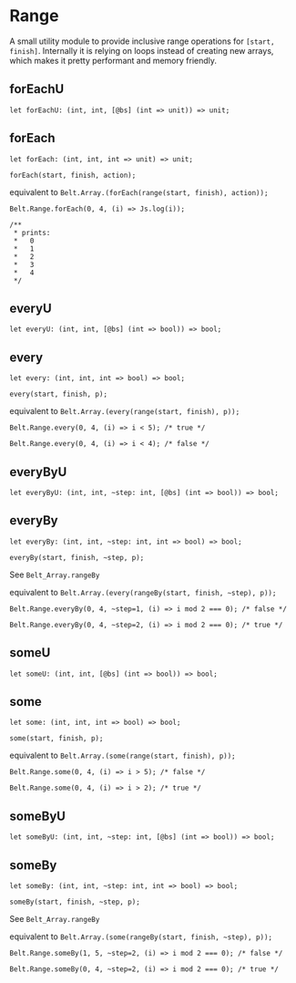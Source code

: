 
# Range

<ApiIntro>

A small utility module to provide inclusive range operations for `[start,
finish]`.  Internally it is relying on loops instead of creating new arrays,
which makes it pretty performant and memory friendly.

</ApiIntro>

## forEachU

```re sig
let forEachU: (int, int, [@bs] (int => unit)) => unit;
```

## forEach

```re sig
let forEach: (int, int, int => unit) => unit;
```

`forEach(start, finish, action);`

equivalent to `Belt.Array.(forEach(range(start, finish), action));`

```re example
Belt.Range.forEach(0, 4, (i) => Js.log(i));

/**
 * prints:
 *   0
 *   1
 *   2
 *   3
 *   4
 */
```

## everyU

```re sig
let everyU: (int, int, [@bs] (int => bool)) => bool;
```

## every

```re sig
let every: (int, int, int => bool) => bool;
```

`every(start, finish, p);`

equivalent to `Belt.Array.(every(range(start, finish), p));`

```re example
Belt.Range.every(0, 4, (i) => i < 5); /* true */

Belt.Range.every(0, 4, (i) => i < 4); /* false */
```

## everyByU

```re sig
let everyByU: (int, int, ~step: int, [@bs] (int => bool)) => bool;
```

## everyBy

```re sig
let everyBy: (int, int, ~step: int, int => bool) => bool;
```

`everyBy(start, finish, ~step, p);`

See `Belt_Array.rangeBy`

equivalent to `Belt.Array.(every(rangeBy(start, finish, ~step), p));`

```re example
Belt.Range.everyBy(0, 4, ~step=1, (i) => i mod 2 === 0); /* false */

Belt.Range.everyBy(0, 4, ~step=2, (i) => i mod 2 === 0); /* true */
```

## someU

```re sig
let someU: (int, int, [@bs] (int => bool)) => bool;
```

## some

```re sig
let some: (int, int, int => bool) => bool;
```

`some(start, finish, p);`

equivalent to `Belt.Array.(some(range(start, finish), p));`

```re example
Belt.Range.some(0, 4, (i) => i > 5); /* false */

Belt.Range.some(0, 4, (i) => i > 2); /* true */
```

## someByU

```re sig
let someByU: (int, int, ~step: int, [@bs] (int => bool)) => bool;
```

## someBy

```re sig
let someBy: (int, int, ~step: int, int => bool) => bool;
```

`someBy(start, finish, ~step, p);`

See `Belt_Array.rangeBy`

equivalent to `Belt.Array.(some(rangeBy(start, finish, ~step), p));`

```re example
Belt.Range.someBy(1, 5, ~step=2, (i) => i mod 2 === 0); /* false */

Belt.Range.someBy(0, 4, ~step=2, (i) => i mod 2 === 0); /* true */
```
